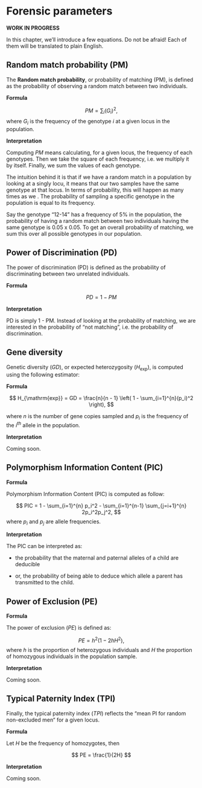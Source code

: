# Forensic parameters

__WORK IN PROGRESS__

In this chapter, we'll introduce a few equations. Do not be afraid! Each of them will
be translated to plain English.

## Random match probability (PM)

The __Random match probability__, or probability of matching (PM), is defined as
the probability of observing a random match between two individuals.

__Formula__

$$
PM = \sum_i (G_i)^2,
$$
where $G_i$ is the frequency of the genotype $i$ at a given locus in the population.

__Interpretation__

Computing $PM$ means calculating, for a given locus, the frequency of each 
genotypes. Then we take the square of each frequency, i.e. we multiply it by itself.
Finally, we sum the values of each genotype.

The intuition behind it is that if we have a random match in a population by looking
at a singly locu, it means that our two samples have the same genotype at that locus.
In terms of probability, this will happen as many times as we .
The probability of sampling a specific genotype in the population is equal to its frequency.

Say the genotype "12-14" has a frequency of 5% in the population, the probability of
having a random match between two individuals having the same genotype is 0.05 x 0.05.
To get an overall probability of matching, we sum this over all possible genotypes
in our population.

## Power of Discrimination (PD)

The power of discrimination (PD) is defined as the probability of
discriminating between two unrelated individuals.

__Formula__

$$
PD = 1 - PM
$$

__Interpretation__

PD is simply 1 - PM. Instead of looking at the probability of matching, we are
interested in the probability of "not matching", i.e. the probability of discrimination.

## Gene diversity

Genetic diversity ($GD$), or expected heterozygosity ($H_{\mathrm{exp}}$), is 
computed using the following estimator:

__Formula__

$$
  H_{\mathrm{exp}} = GD = \frac{n}{n - 1} \left( 1 - \sum_{i=1}^{n}(p_i)^2 \right),
$$

where $n$ is the number of gene copies sampled and $p_i$ is the
frequency of the $i^{th}$ allele in the population.

__Interpretation__

Coming soon.

## Polymorphism Information Content (PIC)

__Formula__

Polymorphism Information Content (PIC) is computed as follow:

$$
PIC = 1 - \sum_{i=1}^{n} p_i^2 - \sum_{i=1}^{n-1} \sum_{j=i+1}^{n} 2p_i^2p_j^2,
$$
where $p_i$ and $p_j$ are allele frequencies.

__Interpretation__

The PIC can be interpreted as:

* the probability that the maternal and paternal alleles of a child are
deducible

* or, the probability of being able to deduce which allele a
parent has transmitted to the child.


## Power of Exclusion (PE)

__Formula__

The power of exclusion ($PE$) is defined as:

$$
PE = h^2\left(1 - 2hH^2\right),
$$
where $h$ is the proportion of heterozygous individuals and $H$ the
proportion of homozygous individuals in the population sample.

__Interpretation__

Coming soon.

## Typical Paternity Index (TPI)

Finally, the typical paternity index ($TPI$) reflects the “mean PI for
random non-excluded men“ for a given locus. 

__Formula__

Let $H$ be the frequency of homozygotes, then

$$
PE = \frac{1}{2H}
$$

__Interpretation__

Coming soon.